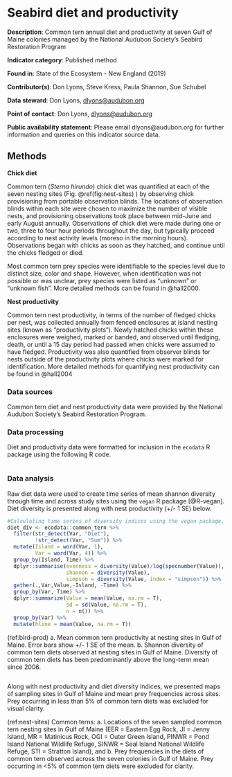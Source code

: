 # Seabird diet and productivity

**Description**: Common tern annual diet and productivity at seven Gulf of Maine colonies managed by the National Audubon Society's Seabird Restoration Program

**Indicator category**: Published method

**Found in**: State of the Ecosystem - New England (2019)

**Contributor(s)**: Don Lyons, Steve Kress, Paula Shannon, Sue Schubel
  
**Data steward**: Don Lyons, <dlyons@audubon.org>
  
**Point of contact**: Don Lyons, <dlyons@audubon.org>
  
**Public availability statement**: Please email dlyons@audubon.org for further information and queries on this indicator source data.


## Methods

**Chick diet**

Common tern (*Sterna hirundo*) chick diet was quantified at each of the seven nesting sites (Fig. \@ref(fig:nest-sites) ) by observing chick provisioning from portable observation blinds. The locations of observation blinds within each site were chosen to maximize the number of visible nests, and provisioning observations took place between mid-June and early August annually. Observations of chick diet were made during one or two, three to four hour periods throughout the day, but typically proceed according to nest activity levels (moreso in the morning hours). Observations began with chicks as soon as they hatched, and continue until the chicks fledged or died. 

Most common tern prey species were identifiable to the species level due to distinct size, color and shape. However, when identification was not possible or was unclear, prey species were listed as "unknown" or "unknown fish". More detailed methods can be found in @hall2000. 

**Nest productivity**

Common tern nest productivity, in terms of the number of fledged chicks per nest, was collected annually from fenced enclosures at island nesting sites (known as "productivity plots"). Newly hatched chicks within these enclosures were weighed, marked or banded, and observed until fledging, death, or until a 15 day period had passed when chicks were assumed to have fledged. Productivity was also quantified from observer blinds for nests outside of the productivity plots where chicks were marked for identification. More detailed methods for quantifying nest productivity can be found in @hall2004


### Data sources

Common tern diet and nest productivity data were provided by the National Audubon Society's Seabird Restoration Program.

### Data processing

Diet and productivity data were formatted for inclusion in the `ecodata` R package using the following R code.
```{r, code = readLines("https://raw.githubusercontent.com/NOAA-EDAB/ecodata/master/data-raw/get_commontern.R"), eval = F, echo = T}

```

### Data analysis

Raw diet data were used to create time series of mean shannon diversity through time and across study sites using the `vegan` R package [@R-vegan]. Diet diversity is presented along with nest productivity (+/- 1 SE) below.

```{r diet-div, eval = T, echo = T}
#Calculating time series of diversity indices using the vegan package. 
diet_div <- ecodata::common_tern %>% 
  filter(str_detect(Var, "Diet"),
         !str_detect(Var, "Sum")) %>% 
  mutate(Island = word(Var, 1),
         Var = word(Var, 4)) %>% 
  group_by(Island, Time) %>%
  dplyr::summarise(evenness = diversity(Value)/log(specnumber(Value)),
                   shannon = diversity(Value),
                   simpson = diversity(Value, index = "simpson")) %>% 
  gather(.,Var,Value,-Island, -Time) %>% 
  group_by(Var, Time) %>%
  dplyr::summarize(Value = mean(Value, na.rm = T),
                   sd = sd(Value, na.rm = T),
                   n = n()) %>%
  group_by(Var) %>% 
  mutate(hline = mean(Value, na.rm = T))
```

(ref:bird-prod) a. Mean common tern productivity at nesting sites in Gulf of Maine. Error bars show +/- 1 SE of the mean. b. Shannon diversity of common tern diets observed at nesting sites in Gulf of Maine. Diversity of common tern diets has been predominantly above the long-term mean since 2006.

```{r bird-prod, code = readLines("https://raw.githubusercontent.com/NOAA-EDAB/SOE-NEFMC/master/chunk_scripts/NE-tern-prod-div.R"),fig.width = 8, fig.asp = 0.25, echo = T, fig.align="center", eval = T, fig.cap= '(ref:bird-prod)'}

```

Along with nest productivity and diet diversity indices, we presented maps of sampling sites in Gulf of Maine and mean prey frequencies across sites. Prey occurring in less than 5\% of common tern diets was excluded for visual clarity. 

(ref:nest-sites) Common terns: a. Locations of the seven sampled common tern nesting sites in Gulf of Maine (EER = Eastern Egg Rock, JI = Jenny Island, MR = Matinicus Rock, OGI = Outer Green Island, PINWR = Pond Island National Wildlife Refuge, SINWR = Seal Island National Wildlife Refuge, STI = Stratton Island), and b. Prey frequencies in the diets of common tern observed across the seven colonies in Gulf of Maine. Prey occurring in <5% of common tern diets were excluded for clarity.

```{r nest-sites, code = readLines("https://raw.githubusercontent.com/NOAA-EDAB/SOE-NEFMC/master/chunk_scripts/NE-map-and-prey.R"), fig.height = 4, fig.align="center", eval=T, echo=T, fig.cap='(ref:nest-sites)'}

```


